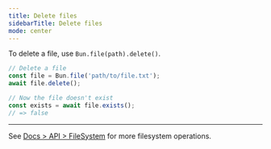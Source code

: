 ```yaml
---
title: Delete files
sidebarTitle: Delete files
mode: center
---
```


To delete a file, use `Bun.file(path).delete()`.

```ts delete-file.ts icon="/icons/typescript.svg"
// Delete a file
const file = Bun.file('path/to/file.txt');
await file.delete();

// Now the file doesn't exist
const exists = await file.exists();
// => false
```

---

See [Docs > API > FileSystem](https://bun.com/docs/api/file-io) for more filesystem operations.
